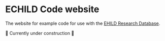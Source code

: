 # ECHILD Code website {.unnumbered}

The website for example code for use with the 
[EHILD Research Database](https://www.echild.ac.uk).

🚧 Currently under construction 🚧
